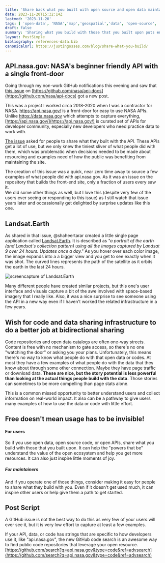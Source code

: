 ```yaml
---
title: 'Share back what you built with open source and open data maintainers'
date: 2023-11-20T15:32:14Z
lastmod: '2023-11-20'
tags: [ 'open-data', 'NASA','map','geospatial','data', 'open-source', 'open-data','APIs']
draft: false
summary: 'Sharing what you build with those that you built upon puts energy back into the open source and open data systems. Free does not have to mean invisible.'
layout: PostSimple
bibliography: references-data.bib
canonicalUrl: https://justingosses.com/blog/share-what-you-build/
---
```



<TOCInline toc={props.toc} exclude="Overview" toHeading={2} />

## API.nasa.gov: NASA's beginner friendly API with a single front-door

Going through my non-work GitHub notifications this evening and saw that 
[this issue](https://github.com/nasa/api-docs/issues/125#issuecomment-1815611856) 
on [https://github.com/nasa/api-docs](https://github.com/nasa/api-docs) got a new post. 

This was a project I worked circa 2018-2020 when I was a contractor for NASA. 
https://api.nasa.gov/ is a front-door for easy to use NASA APIs. Unlike https://data.nasa.gov which 
attempts to capture everything, [https://api.nasa.gov/](https://api.nasa.gov/) is curated set of APIs for 
developer community, especially new developers who need practice data to work with.

[The issue](https://github.com/nasa/api-docs/issues/125#issuecomment-1815611856) asked for people
to share what they built with the API. These APIs get a lot of use, but we only knew the tiniest 
sliver of what people did with them, which was problematic when decisions needed to be made about 
resourcing and examples need of how the public was benefiting from maintaining the site.

The creation of this issue was a quick, near zero time away to source a few examples of what people 
did with api.nasa.gov. As it was an issue on the repository that builds the front-end site, only a fraction 
of users every saw it.  
We did some other things as well, but
I love this (despite very few of the users ever seeing or responding to this issue) 
as I still watch that issue years later and 
occassionally get delighted by surprise updates like this one.

## Landsat.Earth

As shared in that issue, @shaheertarar created a little single page application 
called [Landsat.Earth](https://landsat.earth/). 
It is described as _"a portrait of the earth (and Landsat's collection pattern) using all the 
images captured by Landsat 9 over 24 hours. Updates once a day."_ As you hover over each color 
image, the image expands into a a bigger view and you get to see exactly when it was shot. 
The curved lines represents the path of the satellite as it orbits the earth in the last 24 hours.

![screencapture of Landsat.Earth](/static/images/blog/share-what-you-build/landsatEarthScreenShot.png)

Many different people have created similar projects, but this one's user interface and visuals 
capture a bit of the awe involved with space-based imagery that I really like.
Also, it was a nice surprise to see someone using the API in a new way even if I haven't worked 
the related infrastructure in a few years.

## Wish for code and data sharing infrastructure to do a better job at bidirectional sharing

Code repositories and open data catalogs are often one-way streets. Content is free with no mechanism 
to gate access, so there's no one "watching the door" or asking you your plans. 
Unfortunately, this means there's no way to know what people do with that open data or codes. 
At most they have a few examples of what people do with the data that they know about through some other connection. 
Maybe they have page traffic or download data. **These are nice, but the story potential is less powerful than 
looking at the actual things people build with the data.** Those stories can sometimes to be more compelling than
page stats alone. 

This is a common missed opportunity to better understand users and collect information on real-world impact. 
It also can be a pathway to give users many examples of how to use the data or code with little effort.

## Free doesn't mean usage has to be invisible!

#### For users
So if you use open data, open source code, or open APIs, share what you build with those that you built upon.
It can help the "powers that be" understand the value of the open ecosystem and help you get more resources.
It can also just inspire little moments of joy.

##### For maintainers
And if you operate one of those things, consider making it easy for people to share what they build with you.
Even if it doesn't get used much, it can inspire other users or help give them a path to get started. 

## Post Script 

A GitHub issue is not the best way to do this as very few of your users will ever see it, but it is very low effort 
to capture at least a few examples.

If your API, data, or code has strings that are specific to how developers use it, like "api.nasa.gov", 
the new GitHub code search is an awesome way to find public code repositories that leverage your 
open resource. [https://github.com/search?q=api.nasa.gov&type=code&ref=advsearch](https://github.com/search?q=api.nasa.gov&type=code&ref=advsearch)